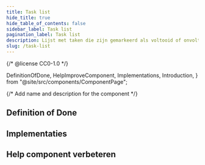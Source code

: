 ```yaml
---
title: Task list
hide_title: true
hide_table_of_contents: false
sidebar_label: Task list
pagination_label: Task list
description: Lijst met taken die zijn gemarkeerd als voltooid of onvoltooid.
slug: /task-list
---
```


{/* @license CC0-1.0 */}

  DefinitionOfDone,
  HelpImproveComponent,
  Implementations,
  Introduction,
} from "@site/src/components/ComponentPage";

{/* Add name and description for the component */}


<Introduction component={component} headingLevel={1} description={description} />

## Definition of Done

<DefinitionOfDone component={component} headingLevel={3} />

## Implementaties

<Implementations component={component} headingLevel={3} />

## Help component verbeteren

<HelpImproveComponent component={component} headingLevel={3} />
